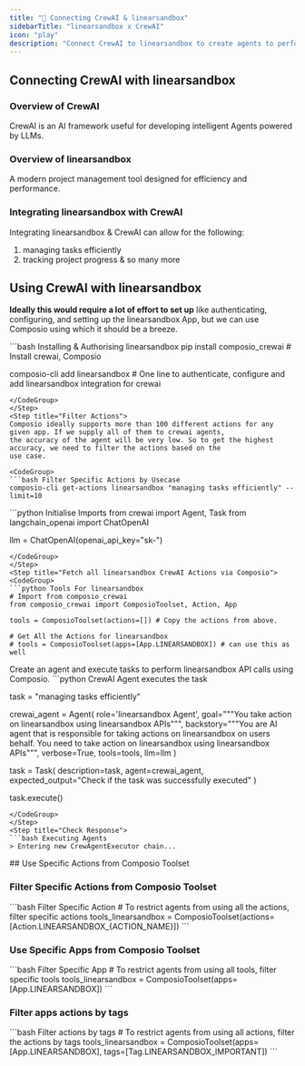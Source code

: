 ```yaml
---
title: "🚀 Connecting CrewAI & linearsandbox"
sidebarTitle: "linearsandbox x CrewAI"
icon: "play"
description: "Connect CrewAI to linearsandbox to create agents to perform tasks using natural language"
---
```


## Connecting CrewAI with linearsandbox

### Overview of CrewAI

CrewAI is an AI framework useful for developing intelligent Agents powered by LLMs.

### Overview of linearsandbox

A modern project management tool designed for efficiency and performance.

### Integrating linearsandbox with CrewAI

Integrating linearsandbox & CrewAI can allow for the following:

1. managing tasks efficiently
2. tracking project progress
& so many more

## Using CrewAI with linearsandbox

<Steps>
<Step title="Setting Up the Environment">

**Ideally this would require a lot of effort to set up** like authenticating, configuring, and setting up the linearsandbox App, but we can use Composio using which it should be a breeze.

<CodeGroup>
```bash Installing & Authorising linearsandbox
pip install composio_crewai # Install crewai, Composio 

composio-cli add linearsandbox # One line to authenticate, configure and add linearsandbox integration for crewai
```
</CodeGroup>
</Step>
<Step title="Filter Actions">
Composio ideally supports more than 100 different actions for any given app. If we supply all of them to crewai agents, 
the accuracy of the agent will be very low. So to get the highest accuracy, we need to filter the actions based on the 
use case.

<CodeGroup>
```bash Filter Specific Actions by Usecase
composio-cli get-actions linearsandbox "managing tasks efficiently" --limit=10
```
</CodeGroup>

</Step>
<Step title="Import Base Packages">

<CodeGroup>
```python Initialise Imports
from crewai import Agent, Task
from langchain_openai import ChatOpenAI

llm = ChatOpenAI(openai_api_key="sk-<OPENAI KEY>")
```
</CodeGroup>
</Step>
<Step title="Fetch all linearsandbox CrewAI Actions via Composio">
<CodeGroup>
```python Tools For linearsandbox
# Import from composio_crewai
from composio_crewai import ComposioToolset, Action, App

tools = ComposioToolset(actions=[]) # Copy the actions from above. 

# Get All the Actions for linearsandbox
# tools = ComposioToolset(apps=[App.LINEARSANDBOX]) # can use this as well
```
</CodeGroup>
</Step>
<Step title="Execute the Agent">
Create an agent and execute tasks to perform linearsandbox API calls using Composio. 
<CodeGroup>
```python CrewAI Agent executes the task

task = "managing tasks efficiently"

crewai_agent = Agent(
    role='linearsandbox Agent',
    goal="""You take action on linearsandbox using linearsandbox APIs""",
    backstory="""You are AI agent that is responsible for taking actions on linearsandbox on users behalf. You need to take action on linearsandbox using linearsandbox APIs""",
    verbose=True,
    tools=tools,
    llm=llm
)

task = Task(
    description=task,
    agent=crewai_agent,
    expected_output="Check if the task was successfully executed"
)

task.execute()
```
</CodeGroup>
</Step>
<Step title="Check Response">
```bash Executing Agents
> Entering new CrewAgentExecutor chain...
```
</Step>
</Steps>
## Use Specific Actions from Composio Toolset

### Filter Specific Actions from Composio Toolset

<CodeGroup>
```bash Filter Specific Action
# To restrict agents from using all the actions, filter specific actions
tools_linearsandbox = ComposioToolset(actions=[Action.LINEARSANDBOX_{ACTION_NAME}])
```
</CodeGroup>

### Use Specific Apps from Composio Toolset
<CodeGroup>
```bash Filter Specific App
# To restrict agents from using all tools, filter specific tools
tools_linearsandbox = ComposioToolset(apps=[App.LINEARSANDBOX])
```
</CodeGroup>

### Filter apps actions by tags 
<CodeGroup>
```bash Filter actions by tags
# To restrict agents from using all actions, filter the actions by tags
tools_linearsandbox = ComposioToolset(apps=[App.LINEARSANDBOX], tags=[Tag.LINEARSANDBOX_IMPORTANT])
```
</CodeGroup>
